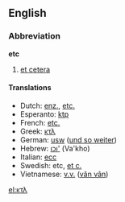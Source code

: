 ==English==
===Abbreviation===
'''etc'''

#[[etcetera|et cetera]]

====Translations====
*Dutch: [[enz.]], [[etc.]]
*Esperanto: [[ktp]]
*French: [[etc.]]
*Greek: [[κτλ]]
*German: [[usw]] ([[und so weiter]])
*Hebrew: [[וכו']] (Va'kho)
*Italian: [[ecc]]
*Swedish: etc, [[et c.]]
*Vietnamese: [[v.v.]] ([[vân vân]])

[[el:κτλ]]
